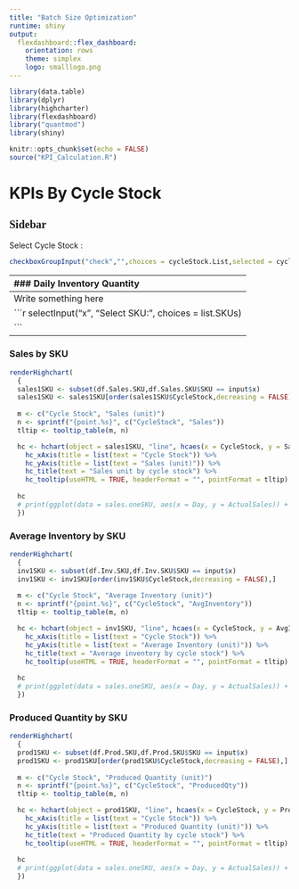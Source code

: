 ---
title: "Batch Size Optimization"
runtime: shiny
output: 
  flexdashboard::flex_dashboard:
    orientation: rows
    theme: simplex
    logo: smalllogo.png
---
<style type="text/css">

.side { 
   font-size: 20px;
   font-family: Frutiger;
}

</style>

```{r  include=FALSE}
library(data.table)
library(dplyr)
library(highcharter)
library(flexdashboard)
library("quantmod")
library(shiny)
```

```{r setup, include=FALSE}

knitr::opts_chunk$set(echo = FALSE)
source("KPI_Calculation.R")

```


KPIs By Cycle Stock {data-navmenu="Detail Dashboard" .storyboard}
=======================================================================

Sidebar {.sidebar data-width=auto class="side"}
-----------------------------------------------------------------------

Select Cycle Stock :


```{r}

checkboxGroupInput("check","",choices = cycleStock.List,selected = cycleStock.List[1])

```


-----------------------------------------------------------------------
### Daily Inventory Quantity

```{r echo=FALSE}

renderHighchart(
{
  m <- c("Cycle Stock","Day", "Inventory Quantity (unit)")
  n <- sprintf("{point.%s}", c("CycleStock","Day", "InventoryQuantity"))
  tltip <- tooltip_table(m, n)
  df.Inv$InventoryQuantity <- df.Inv$Inventory.Quantity
  Inv.cycle <- data.frame()
  for(i in 1 : length(input$check)){
    Inv <- subset(df.Inv,df.Inv$CycleStock == input$check[i])
    Inv.cycle <- rbind(Inv.cycle,Inv)
  }
  
  hc <- hchart(Inv.cycle, "line", hcaes(x = Day, y = Inventory.Quantity, group = CycleStock)) %>%
    hc_xAxis(title = list(text = "Day")) %>%
    hc_yAxis(title = list(text = "Inventory Quantity(unit)")) %>%
    hc_title(text = "Daily Inventory") %>%
    hc_tooltip(useHTML = TRUE, headerFormat = "", pointFormat = tltip)
hc
})
```

### Daily Sales Quantity

```{r echo=FALSE}

renderHighchart(
{
  m <- c("Cycle Stock","Day", "Sales Quantity (unit)")
  n <- sprintf("{point.%s}", c("CycleStock","Day", "SalesQuantity"))
  tltip <- tooltip_table(m, n)
  Sales.cycle <- data.frame()
  for(i in 1 : length(input$check)){
    Sale <- subset(df.Sales,df.Sales$CycleStock == input$check[i])
    Sales.cycle <- rbind(Sales.cycle,Sale)
  }
  
  hc <- hchart(Sales.cycle, "line", hcaes(x = Day, y = SalesQuantity, group = CycleStock)) %>%
    hc_xAxis(title = list(text = "Day")) %>%
    hc_yAxis(title = list(text = "Sales Quantity(unit)")) %>%
    hc_title(text = "Daily Sales") %>%
    hc_tooltip(useHTML = TRUE, headerFormat = "", pointFormat = tltip)
hc
})
```

### Daily Produced Quantity

```{r echo=FALSE}

renderHighchart(
{
  m <- c("Cycle Stock","Day", "Produced Quantity (unit)")
  n <- sprintf("{point.%s}", c("CycleStock","Day", "ProdQuantity"))
  tltip <- tooltip_table(m, n)
  Prod.cycle <- data.frame()
  for(i in 1 : length(input$check)){
    prod <- subset(df.Prod,df.Prod$CycleStock == input$check[i])
    Prod.cycle <- rbind(Prod.cycle,prod)
  }
  
  hc <- hchart(Prod.cycle, "line", hcaes(x = Day, y = ProdQuantity, group = CycleStock)) %>%
    hc_xAxis(title = list(text = "Day")) %>%
    hc_yAxis(title = list(text = "Produced Quantity(unit)")) %>%
    hc_title(text = "Daily Produced") %>%
    hc_tooltip(useHTML = TRUE, headerFormat = "", pointFormat = tltip)
hc
})
```

KPIs by SKU {data-navmenu="Detail Dashboard" .storyboard}
=======================================================================

Sidebar {.sidebar data-width=auto class="side"}
-----------------------------------------------------------------------
Write something here


```{r}

selectInput("x", "Select SKU:", choices = list.SKUs)
                  
```


-----------------------------------------------------------------------

### Sales by SKU

```{r}
renderHighchart(
  {
  sales1SKU <- subset(df.Sales.SKU,df.Sales.SKU$SKU == input$x)
  sales1SKU <- sales1SKU[order(sales1SKU$CycleStock,decreasing = FALSE),]
  
  m <- c("Cycle Stock", "Sales (unit)")
  n <- sprintf("{point.%s}", c("CycleStock", "Sales"))
  tltip <- tooltip_table(m, n)

  hc <- hchart(object = sales1SKU, "line", hcaes(x = CycleStock, y = Sales)) %>%
    hc_xAxis(title = list(text = "Cycle Stock")) %>%
    hc_yAxis(title = list(text = "Sales (unit)")) %>%
    hc_title(text = "Sales unit by cycle stock") %>%
    hc_tooltip(useHTML = TRUE, headerFormat = "", pointFormat = tltip)
  
  hc
  # print(ggplot(data = sales.oneSKU, aes(x = Day, y = ActualSales)) + geom_line())
  })
```

### Average Inventory by SKU

```{r}
renderHighchart(
  {
  inv1SKU <- subset(df.Inv.SKU,df.Inv.SKU$SKU == input$x)
  inv1SKU <- inv1SKU[order(inv1SKU$CycleStock,decreasing = FALSE),]
  
  m <- c("Cycle Stock", "Average Inventory (unit)")
  n <- sprintf("{point.%s}", c("CycleStock", "AvgInventory"))
  tltip <- tooltip_table(m, n)

  hc <- hchart(object = inv1SKU, "line", hcaes(x = CycleStock, y = AvgInventory)) %>%
    hc_xAxis(title = list(text = "Cycle Stock")) %>%
    hc_yAxis(title = list(text = "Average Inventory (unit)")) %>%
    hc_title(text = "Average inventory by cycle stock") %>%
    hc_tooltip(useHTML = TRUE, headerFormat = "", pointFormat = tltip)
  
  hc
  # print(ggplot(data = sales.oneSKU, aes(x = Day, y = ActualSales)) + geom_line())
  })
```

### Produced Quantity by SKU

```{r}
renderHighchart(
  {
  prod1SKU <- subset(df.Prod.SKU,df.Prod.SKU$SKU == input$x)
  prod1SKU <- prod1SKU[order(prod1SKU$CycleStock,decreasing = FALSE),]
  
  m <- c("Cycle Stock", "Produced Quantity (unit)")
  n <- sprintf("{point.%s}", c("CycleStock", "ProducedQty"))
  tltip <- tooltip_table(m, n)

  hc <- hchart(object = prod1SKU, "line", hcaes(x = CycleStock, y = ProducedQty)) %>%
    hc_xAxis(title = list(text = "Cycle Stock")) %>%
    hc_yAxis(title = list(text = "Produced Quantity (unit)")) %>%
    hc_title(text = "Produced Quantity by cycle stock") %>%
    hc_tooltip(useHTML = TRUE, headerFormat = "", pointFormat = tltip)
  
  hc
  # print(ggplot(data = sales.oneSKU, aes(x = Day, y = ActualSales)) + geom_line())
  })

```